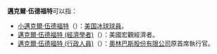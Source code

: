 '''邁克爾·伍德福特'''可以指：
*[[小邁克爾·伍德福特|小邁克爾·伍德福特]]（{{lang-en|Michael Woodford, Jr.}}）：[[美国|美国]][[冰球球員|冰球球員]]。
*[[邁克爾·伍德福特_(經濟學者)|邁克爾·伍德福特 (經濟學者)]]（{{lang-en|Michael Dean Woodford}}）：美國宏觀經濟者。
*[[邁克爾·伍德福特_(行政人員)|邁克爾·伍德福特 (行政人員)]]（{{lang-en|Michael C. Woodford}}）：[[奧林巴斯股份有限公司|奧林巴斯股份有限公司]]原首席執行官。

{{Disambig|Augustine|Cat=人名译名消歧义}}